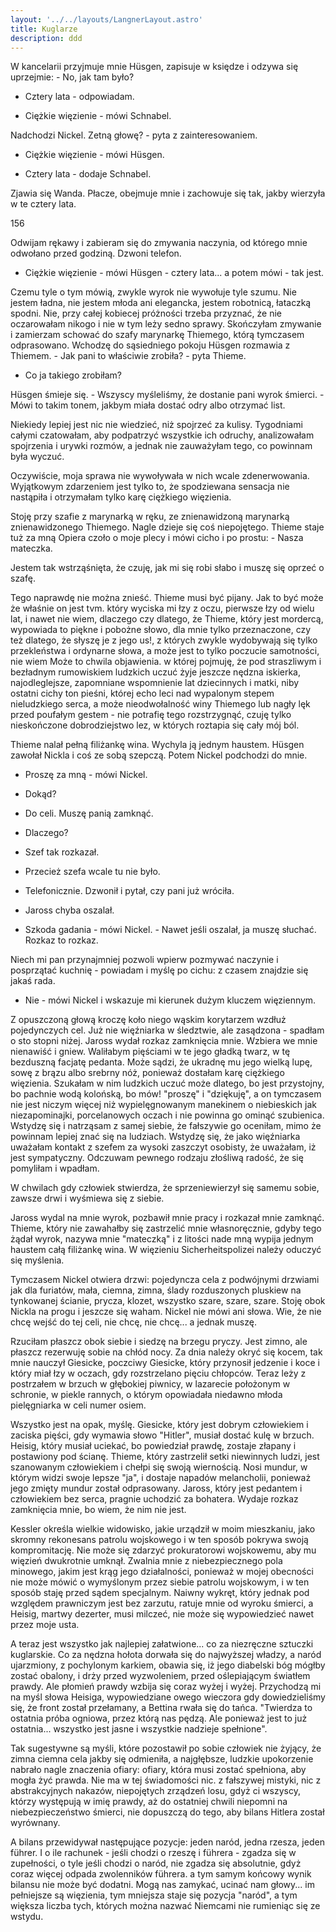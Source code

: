 ```yaml
---
layout: '../../layouts/LangnerLayout.astro'
title: Kuglarze
description: ddd
---
```


W kancelarii przyjmuje mnie Hüsgen, zapisuje w księdze i odzywa się uprzejmie: - No, jak tam było?

- Cztery lata - odpowiadam.

- Ciężkie więzienie - mówi Schnabel.

Nadchodzi Nickel. Zetną głowę? - pyta z zainteresowaniem.

- Ciężkie więzienie - mówi Hüsgen.

- Cztery lata - dodaje Schnabel.

Zjawia się Wanda. Płacze, obejmuje mnie i zachowuje się tak, jakby wierzyła w te cztery lata.

156

Odwijam rękawy i zabieram się do zmywania naczynia, od którego mnie odwołano przed godziną. Dzwoni telefon.

- Ciężkie więzienie - mówi Hüsgen - cztery lata... a potem mówi - tak jest.

Czemu tyle o tym mówią, zwykle wyrok nie wywołuje tyle szumu. Nie jestem ładna, nie jestem młoda ani elegancka, jestem robotnicą, łataczką spodni. Nie, przy całej kobiecej próżności trzeba przyznać, że nie oczarowałam nikogo i nie w tym leży sedno sprawy. Skończyłam zmywanie i zamierzam schować do szafy marynarkę Thiemego, którą tymczasem odprasowano. Wchodzę do sąsiedniego pokoju Hüsgen rozmawia z Thiemem. - Jak pani to właściwie zrobiła? - pyta Thieme.

- Co ja takiego zrobiłam?

Hüsgen śmieje się. - Wszyscy myśleliśmy, że dostanie pani wyrok śmierci. - Mówi to takim tonem, jakbym miała dostać odry albo otrzymać list.

Niekiedy lepiej jest nic nie wiedzieć, niż spojrzeć za kulisy. Tygodniami całymi czatowałam, aby podpatrzyć wszystkie ich odruchy, analizowałam spojrzenia i urywki rozmów, a jednak nie zauważyłam tego, co powinnam była wyczuć.

Oczywiście, moja sprawa nie wywoływała w nich wcale zdenerwowania. Wyjątkowym zdarzeniem jest tylko to, że spodziewana sensacja nie nastąpiła i otrzymałam tylko karę ciężkiego więzienia.

Stoję przy szafie z marynarką w ręku, ze znienawidzoną marynarką znienawidzonego Thiemego. Nagle dzieje się coś niepojętego. Thieme staje tuż za mną Opiera czoło o moje plecy i mówi cicho i po prostu: - Nasza mateczka.

Jestem tak wstrząśnięta, że czuję, jak mi się robi słabo i muszę się oprzeć o szafę.

Tego naprawdę nie można znieść. Thieme musi być pijany. Jak to być może że właśnie on jest tvm. który wyciska mi łzy z oczu, pierwsze łzy od wielu lat, i nawet nie wiem, dlaczego czy dlatego, że Thieme, który jest mordercą, wypowiada to piękne i pobożne słowo, dla mnie tylko przeznaczone, czy też dlatego, że słyszę je z jego us!, z których zwykle wydobywają się tylko przekleństwa i ordynarne słowa, a może jest to tylko poczucie samotności, nie wiem Może to chwila objawienia. w której pojmuję, że pod straszliwym i bezładnym rumowiskiem ludzkich uczuć żyje jeszcze nędzna iskierka, najodleglejsze, zapomniane wspomnienie lat dziecinnych i matki, niby ostatni cichy ton pieśni, której echo leci nad wypalonym stepem nieludzkiego serca, a może nieodwołalność winy Thiemego lub nagły lęk przed poufałym gestem - nie potrafię tego rozstrzygnąć, czuję tylko nieskończone dobrodziejstwo lez, w których roztapia się cały mój ból.

Thieme nalał pełną filiżankę wina. Wychyla ją jednym haustem. Hüsgen zawołał Nickla i coś ze sobą szepczą. Potem Nickel podchodzi do mnie.

- Proszę za mną - mówi Nickel.

- Dokąd?

- Do celi. Muszę panią zamknąć.

- Dlaczego?

- Szef tak rozkazał.

- Przecież szefa wcale tu nie było.

- Telefonicznie. Dzwonił i pytał, czy pani już wróciła.

- Jaross chyba oszalał.

- Szkoda gadania - mówi Nickel. - Nawet jeśli oszalał, ja muszę słuchać. Rozkaz to rozkaz.

Niech mi pan przynajmniej pozwoli wpierw pozmywać naczynie i posprzątać kuchnię - powiadam i myślę po cichu: z czasem znajdzie się jakaś rada.

- Nie - mówi Nickel i wskazuje mi kierunek dużym kluczem więziennym.

Z opuszczoną głową kroczę koło niego wąskim korytarzem wzdłuż pojedynczych cel. Już nie więźniarka w śledztwie, ale zasądzona - spadłam o sto stopni niżej. Jaross wydał rozkaz zamknięcia mnie. Wzbiera we mnie nienawiść i gniew. Waliłabym pięściami w te jego gładką twarz, w tę bezduszną facjatę pedanta. Może sądzi, że ukradnę mu jego wielką lupę, sowę z brązu albo srebrny nóż, ponieważ dostałam karę ciężkiego więzienia. Szukałam w nim ludzkich uczuć może dlatego, bo jest przystojny, bo pachnie wodą kolońską, bo mów! "proszę" i "dziękuję", a on tymczasem nie jest niczym więcej niż wypielęgnowanym manekinem o niebieskich jak niezapominajki, porcelanowych oczach i nie powinna go ominąć szubienica. Wstydzę się i natrząsam z samej siebie, że fałszywie go oceniłam, mimo że powinnam lepiej znać się na ludziach. Wstydzę się, że jako więźniarka uważałam kontakt z szefem za wysoki zaszczyt osobisty, że uważałam, iż jest sympatyczny. Odczuwam pewnego rodzaju złośliwą radość, że się pomyliłam i wpadłam.

W chwilach gdy człowiek stwierdza, że sprzeniewierzył się samemu sobie, zawsze drwi i wyśmiewa się z siebie.

Jaross wydal na mnie wyrok, pozbawił mnie pracy i rozkazał mnie zamknąć. Thieme, który nie zawahałby się zastrzelić mnie własnoręcznie, gdyby tego żądał wyrok, nazywa mnie "mateczką" i z litości nade mną wypija jednym haustem całą filiżankę wina. W więzieniu Sicherheitspolizei należy oduczyć się myślenia.

Tymczasem Nickel otwiera drzwi: pojedyncza cela z podwójnymi drzwiami jak dla furiatów, mała, ciemna, zimna, ślady rozduszonych pluskiew na tynkowanej ścianie, prycza, klozet, wszystko szare, szare, szare. Stoję obok Nickla na progu i jeszcze się waham. Nickel nie mówi ani słowa. Wie, że nie chcę wejść do tej celi, nie chcę, nie chcę... a jednak muszę.

Rzuciłam płaszcz obok siebie i siedzę na brzegu pryczy. Jest zimno, ale płaszcz rezerwuję sobie na chłód nocy. Za dnia należy okryć się kocem, tak mnie nauczył Giesicke, poczciwy Giesicke, który przynosił jedzenie i koce i który miał łzy w oczach, gdy rozstrzelano pięciu chłopców. Teraz leży z postrzałem w brzuch w głębokiej piwnicy, w lazarecie położonym w schronie, w piekle rannych, o którym opowiadała niedawno młoda pielęgniarka w celi numer osiem.

Wszystko jest na opak, myślę. Giesicke, który jest dobrym człowiekiem i zaciska pięści, gdy wymawia słowo "Hitler", musiał dostać kulę w brzuch. Heisig, który musiał uciekać, bo powiedział prawdę, zostaje złapany i postawiony pod ścianę. Thieme, który zastrzelił setki niewinnych ludzi, jest szanowanym człowiekiem i chełpi się swoją wiernością. Nosi mundur, w którym widzi swoje lepsze "ja", i dostaje napadów melancholii, ponieważ jego zmięty mundur został odprasowany. Jaross, który jest pedantem i człowiekiem bez serca, pragnie uchodzić za bohatera. Wydaje rozkaz zamknięcia mnie, bo wiem, że nim nie jest.

Kessler określa wielkie widowisko, jakie urządził w moim mieszkaniu, jako skromny rekonesans patrolu wojskowego i w ten sposób pokrywa swoją kompromitację. Nie może się zdarzyć prokuratorowi wojskowemu, aby mu więzień dwukrotnie umknął. Zwalnia mnie z niebezpiecznego pola minowego, jakim jest krąg jego działalności, ponieważ w mojej obecności nie może mówić o wymyślonym przez siebie patrolu wojskowym, i w ten sposób staję przed sądem specjalnym. Naiwny wykręt, który jednak pod względem prawniczym jest bez zarzutu, ratuje mnie od wyroku śmierci, a Heisig, martwy dezerter, musi milczeć, nie może się wypowiedzieć nawet przez moje usta.

A teraz jest wszystko jak najlepiej załatwione... co za niezręczne sztuczki kuglarskie. Co za nędzna hołota dorwała się do najwyższej władzy, a naród ujarzmiony, z pochylonym karkiem, obawia się, iż jego diabelski bóg mógłby zostać obalony, i drży przed wyzwoleniem, przed oślepiającym światłem prawdy. Ale płomień prawdy wzbija się coraz wyżej i wyżej. Przychodzą mi na myśl słowa Heisiga, wypowiedziane owego wieczora gdy dowiedzieliśmy się, że front został przełamany, a Bettina rwała się do tańca. "Twierdza to ostatnia próba ogniowa, przez którą nas pędzą. Ale ponieważ jest to już ostatnia... wszystko jest jasne i wszystkie nadzieje spełnione".

Tak sugestywne są myśli, które pozostawił po sobie człowiek nie żyjący, że zimna ciemna cela jakby się odmieniła, a najgłębsze, ludzkie upokorzenie nabrało nagle znaczenia ofiary: ofiary, która musi zostać spełniona, aby mogła żyć prawda. Nie ma w tej świadomości nic. z fałszywej mistyki, nic z abstrakcyjnych nakazów, niepojętych zrządzeń losu, gdyż ci wszyscy, którzy występują w imię prawdy, aż do ostatniej chwili niepomni na niebezpieczeństwo śmierci, nie dopuszczą do tego, aby bilans Hitlera został wyrównany.

A bilans przewidywał następujące pozycje: jeden naród, jedna rzesza, jeden führer. I o ile rachunek - jeśli chodzi o rzeszę i führera - zgadza się w zupełności, o tyle jeśli chodzi o naród, nie zgadza się absolutnie, gdyż coraz więcej odpada zwolenników führera. a tym samym końcowy wynik bilansu nie może być dodatni. Mogą nas zamykać, ucinać nam głowy... im pełniejsze są więzienia, tym mniejsza staje się pozycja "naród", a tym większa liczba tych, których można nazwać Niemcami nie rumieniąc się ze wstydu.
